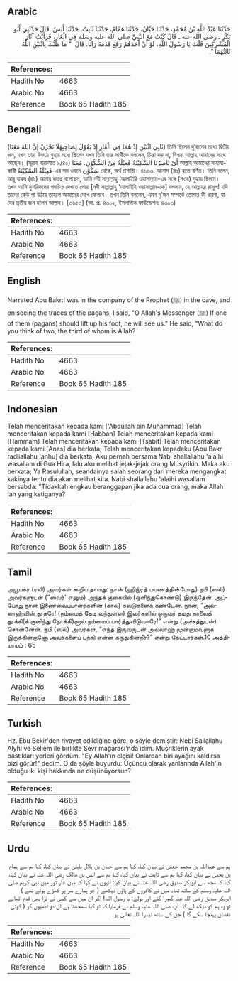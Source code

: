 ## Arabic


<div dir="rtl" lang="ar" style={{fontSize:'larger',backgroundColor:'#f8f9fa',padding:20}}>
حَدَّثَنَا عَبْدُ اللَّهِ بْنُ مُحَمَّدٍ، حَدَّثَنَا حَبَّانُ، حَدَّثَنَا هَمَّامٌ، حَدَّثَنَا ثَابِتٌ، حَدَّثَنَا أَنَسٌ، قَالَ حَدَّثَنِي أَبُو بَكْرٍ ـ رضى الله عنه ـ قَالَ كُنْتُ مَعَ النَّبِيِّ صلى الله عليه وسلم فِي الْغَارِ، فَرَأَيْتُ آثَارَ الْمُشْرِكِينَ قُلْتُ يَا رَسُولَ اللَّهِ، لَوْ أَنَّ أَحَدَهُمْ رَفَعَ قَدَمَهُ رَآنَا‏.‏ قَالَ ‏ "‏ مَا ظَنُّكَ بِاثْنَيْنِ اللَّهُ ثَالِثُهُمَا ‏"‏‏.‏
</div>
<div style={{backgroundColor:'#f8f9fa',padding:20, marginBottom: 10}}><table> <thead> <tr> <th>References:</th> <th></th> </tr> </thead> <tbody><tr><td>Hadith No</td><td>4663</td></tr><tr><td>Arabic No</td><td>4663</td></tr><tr><td>Reference</td><td>Book 65 Hadith 185</td></tr></tbody></table></div>

## Bengali


<div dir="ltr" lang="bn" style={{fontSize:'larger',backgroundColor:'#f8f9fa',padding:20}}>
(ثَانِيَ اثْنَيْنِ إِذْ هُمَا فِي الْغَارِ إِذْ يَقُوْلُ لِصَاحِبِهٰلَا تَحْزَنْ إِنَّ اللهَ مَعَنَا) তিনি ছিলেন দু’জনের মধ্যে দ্বিতীয় জন, যখন তারা উভয়ে গুহার মধ্যে ছিলেন যখন তিনি তার সাথীকে বললেন, চিন্তা কর না, নিশ্চয় আল্লাহ আমাদের সাথে আছেন। (সূরাহ বারাআত ৯/৪০) أَيْ نَاصِرُنَا السَّكِيْنَةُ فَعِيْلَةٌ مِنْ السُّكُوْنِ. مَعَنَا আল্লাহ আমাদের সাহায্যকারী فَعِيْلَةٌ السَّكِيْنَةُ-এর সম ওযনে سَكُوْن থেকে, অর্থ প্রশান্তি। ৪৬৬৩. আনাস (রাঃ) হতে বর্ণিত। তিনি বলেন, আবূ বাকর (রাঃ) আমার কাছে বলেছেন, আমি নবী সাল্লাল্লাহু ‘আলাইহি ওয়াসাল্লাম-এর সঙ্গে (সওর) গুহায় ছিলাম। তখন আমি মুশরিকদের পদচিহ্ন দেখতে পেয়ে [নবী সাল্লাল্লাহু ‘আলাইহি ওয়াসাল্লাম-কে] বললাম, হে আল্লাহর রাসূল! যদি তাদের কেউ পা উঠায় তাহলে আমাদের দেখে ফেলবে। তখন তিনি বললেন, এমন দু’জন সম্পর্কে তোমার কী ধারণা, যাদের তৃতীয় জন হলেন আল্লাহ। [৩৬৫৩] (আ. প্র. ৪৩০২, ইসলামিক ফাউন্ডেশনঃ ৪৩০৩)
</div>
<div style={{backgroundColor:'#f8f9fa',padding:20, marginBottom: 10}}><table> <thead> <tr> <th>References:</th> <th></th> </tr> </thead> <tbody><tr><td>Hadith No</td><td>4663</td></tr><tr><td>Arabic No</td><td>4663</td></tr><tr><td>Reference</td><td>Book 65 Hadith 185</td></tr></tbody></table></div>

## English


<div dir="ltr" lang="en" style={{fontSize:'larger',backgroundColor:'#f8f9fa',padding:20}}>
Narrated Abu Bakr:I was in the company of the Prophet (ﷺ) in the cave, and on seeing the traces of the pagans, I said, "O Allah's Messenger (ﷺ) If one of them (pagans) should lift up his foot, he will see us." He said, "What do you think of two, the third of whom is Allah?
</div>
<div style={{backgroundColor:'#f8f9fa',padding:20, marginBottom: 10}}><table> <thead> <tr> <th>References:</th> <th></th> </tr> </thead> <tbody><tr><td>Hadith No</td><td>4663</td></tr><tr><td>Arabic No</td><td>4663</td></tr><tr><td>Reference</td><td>Book 65 Hadith 185</td></tr></tbody></table></div>

## Indonesian


<div dir="ltr" lang="id" style={{fontSize:'larger',backgroundColor:'#f8f9fa',padding:20}}>
Telah menceritakan kepada kami ['Abdullah bin Muhammad] Telah menceritakan kepada kami [Habban] Telah menceritakan kepada kami [Hammam] Telah menceritakan kepada kami [Tsabit] Telah menceritakan kepada kami [Anas] dia berkata; Telah menceritakan kepadaku [Abu Bakr radliallahu 'anhu] dia berkata; Aku pernah bersama Nabi shallallahu 'alaihi wasallam di Gua Hira, lalu aku melihat jejak-jejak orang Musyrikin. Maka aku berkata; Ya Rasulullah, seandainya salah seorang dari mereka mengangkat kakinya tentu dia akan melihat kita. Nabi shallallahu 'alaihi wasallam bersabda: "Tidakkah engkau beranggapan jika ada dua orang, maka Allah lah yang ketiganya?
</div>
<div style={{backgroundColor:'#f8f9fa',padding:20, marginBottom: 10}}><table> <thead> <tr> <th>References:</th> <th></th> </tr> </thead> <tbody><tr><td>Hadith No</td><td>4663</td></tr><tr><td>Arabic No</td><td>4663</td></tr><tr><td>Reference</td><td>Book 65 Hadith 185</td></tr></tbody></table></div>

## Tamil


<div dir="ltr" lang="ta" style={{fontSize:'larger',backgroundColor:'#f8f9fa',padding:20}}>
அபூபக்ர் (ரலி) அவர்கள் கூறிய தாவது: நான் (ஹிஜ்ரத் பயணத்தின்போது) நபி (ஸல்) அவர்களுடன் (“ஸவ்ர்' எனும்) அந்தக் குகையில் (ஒளிந்துகொண்டு) இருந்தேன். அப்போது நான் இணைவைப்பாளர்களின் (கால்) சுவடுகளைக் கண்டேன். நான், “அல்லாஹ்வின் தூதரே! (நம்மைத் தேடி வந்துள்ள) இவர்களில் ஒருவர் தமது காலைத் தூக்கி(க் குனிந்து நோக்கி)னால் நம்மைப் பார்த்துவிடுவாரே!” என்று (அச்சத்துடன்) சொன்னேன். நபி (ஸல்) அவர்கள், “எந்த இருவருடன் அல்லாஹ் மூன்றாமவனாக இருக்கின்றானோ அவர்களைப் பற்றி என்ன கருதுகின்றீர்?” என்று கேட்டார்கள்.10 அத்தியாயம் : 65
</div>
<div style={{backgroundColor:'#f8f9fa',padding:20, marginBottom: 10}}><table> <thead> <tr> <th>References:</th> <th></th> </tr> </thead> <tbody><tr><td>Hadith No</td><td>4663</td></tr><tr><td>Arabic No</td><td>4663</td></tr><tr><td>Reference</td><td>Book 65 Hadith 185</td></tr></tbody></table></div>

## Turkish


<div dir="ltr" lang="tr" style={{fontSize:'larger',backgroundColor:'#f8f9fa',padding:20}}>
Hz. Ebu Bekir'den rivayet edildiğine göre, o şöyle demiştir: Nebi Sallallahu Alyhi ve Sellem ile birlikte Sevr mağarası'nda idim. Müşriklerin ayak bastıkları yerleri gördüm. "Ey Allah'ın elçisi! Onlardan biri ayağını kaldırsa bizi görür!" dedim. O da şöyle buyurdu: Üçüncü olarak yanlarında Allah'ın olduğu iki kişi hakkında ne düşünüyorsun?
</div>
<div style={{backgroundColor:'#f8f9fa',padding:20, marginBottom: 10}}><table> <thead> <tr> <th>References:</th> <th></th> </tr> </thead> <tbody><tr><td>Hadith No</td><td>4663</td></tr><tr><td>Arabic No</td><td>4663</td></tr><tr><td>Reference</td><td>Book 65 Hadith 185</td></tr></tbody></table></div>

## Urdu


<div dir="rtl" lang="ur" style={{fontSize:'larger',backgroundColor:'#f8f9fa',padding:20}}>
ہم سے عبداللہ بن محمد جعفی نے بیان کیا، کہا ہم سے حبان بن ہلال باہلی نے بیان کیا، کہا ہم سے ہمام بن یحییٰ نے بیان کیا، کہا ہم سے ثابت نے بیان کیا، کہا ہم سے انس بن مالک رضی اللہ عنہ نے بیان کیا، کہا کہ مجھ سے ابوبکر صدیق رضی اللہ عنہ نے بیان کیا: انہوں نے کہا کہ میں غار ثور میں نبی کریم صلی اللہ علیہ وسلم کے ساتھ تھا۔ میں نے کافروں کے پاؤں دیکھے ( جو ہمارے سر پر کھڑے ہوئے تھے ) ابوبکر صدیق رضی اللہ عنہ گھبرا گئے اور بولے: یا رسول اللہ! اگر ان میں سے کسی نے ذرا بھی قدم اٹھائے تو وہ ہم کو دیکھ لے گا۔ آپ صلی اللہ علیہ وسلم نے فرمایا کہ تو کیا سمجھتا ہے ان دو آدمیوں کو ( کوئی نقصان پہنچا سکے گا ) جن کے ساتھ تیسرا اللہ تعالیٰ ہو۔
</div>
<div style={{backgroundColor:'#f8f9fa',padding:20, marginBottom: 10}}><table> <thead> <tr> <th>References:</th> <th></th> </tr> </thead> <tbody><tr><td>Hadith No</td><td>4663</td></tr><tr><td>Arabic No</td><td>4663</td></tr><tr><td>Reference</td><td>Book 65 Hadith 185</td></tr></tbody></table></div>